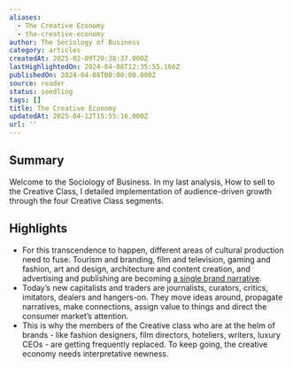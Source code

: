 ```yaml
---
aliases:
  - The Creative Economy
  - the-creative-economy
author: The Sociology of Business
category: articles
createdAt: 2025-02-09T20:38:37.000Z
lastHighlightedOn: 2024-04-08T12:35:55.166Z
publishedOn: 2024-04-08T00:00:00.000Z
source: reader
status: seedling
tags: []
title: The Creative Economy
updatedAt: 2025-04-12T15:55:16.000Z
url: ''
---
```

## Summary

Welcome to the Sociology of Business. In my last analysis, How to sell to the Creative Class, I detailed implementation of audience-driven growth through the four Creative Class segments.

## Highlights

- For this transcendence to happen, different areas of cultural production need to fuse. Tourism and branding, film and television, gaming and fashion, art and design, architecture and content creation, and advertising and publishing are becoming [a single brand narrative](https://substack.com/redirect/fcc880f8-2a1c-41ff-b8dc-b105aa211bd9?j=eyJ1Ijoib2c5aHAifQ.7_veosXfwdmZrX0yINDOEFjXGdRZd_FMZEjAxf65W7c).
- Today’s new capitalists and traders are journalists, curators, critics, imitators, dealers and hangers-on. They move ideas around, propagate narratives, make connections, assign value to things and direct the consumer market’s attention.
- This is why the members of the Creative class who are at the helm of brands - like fashion designers, film directors, hoteliers, writers, luxury CEOs - are getting frequently replaced. To keep going, the creative economy needs interpretative newness.
